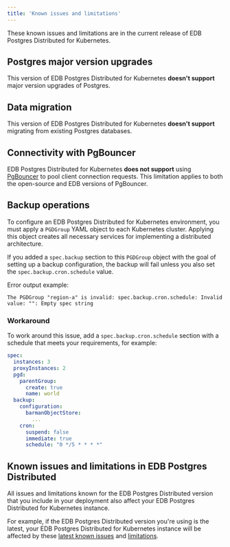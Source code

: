 ```yaml
---
title: 'Known issues and limitations'
---
```


These known issues and limitations are in the current release of EDB Postgres Distributed for Kubernetes. 

## Postgres major version upgrades

This version of EDB Postgres Distributed for Kubernetes **doesn't support** major version upgrades of Postgres.

## Data migration

This version of EDB Postgres Distributed for Kubernetes **doesn't support** migrating from existing Postgres databases.

## Connectivity with PgBouncer

EDB Postgres Distributed for Kubernetes **does not support** using [PgBouncer](/pgbouncer/latest/) to pool client connection requests. 
This limitation applies to both the open-source and EDB versions of PgBouncer.

## Backup operations

To configure an EDB Postgres Distributed for Kubernetes environment, you must apply a `PGDGroup` YAML object to each Kubernetes cluster. Applying this object
creates all necessary services for implementing a distributed architecture. 

If you added a `spec.backup` section to this `PGDGroup` object with the goal of setting up a backup configuration, 
the backup will fail unless you also set the `spec.backup.cron.schedule` value. 

Error output example:

```
The PGDGroup "region-a" is invalid: spec.backup.cron.schedule: Invalid value: "": Empty spec string
```

### Workaround

To work around this issue, add a `spec.backup.cron.schedule` section with a schedule that meets your requirements, for example: 

```yaml
spec:  
  instances: 3  
  proxyInstances: 2  
  pgd:  
    parentGroup:  
      create: true  
      name: world  
  backup:  
    configuration:  
      barmanObjectStore:  
        ...  
    cron:  
      suspend: false  
      immediate: true  
      schedule: "0 */5 * * * *"
```

## Known issues and limitations in EDB Postgres Distributed

All issues and limitations known for the EDB Postgres Distributed version that you include in your deployment also affect 
your EDB Postgres Distributed for Kubernetes instance.

For example, if the EDB Postgres Distributed version you're using is the latest, your EDB Postgres Distributed for Kubernetes 
instance will be affected by these [latest known issues](/pgd/latest/known_issues/) and [limitations](/pgd/latest/planning/limitations/).
